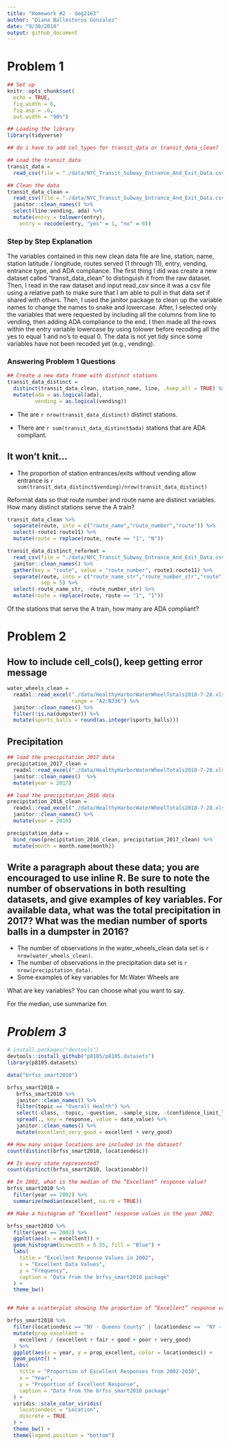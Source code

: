 ```yaml
---
title: "Homework #2 - deg2163"
author: "Diana Ballesteros Gonzalez"
date: "9/30/2018"
output: github_document
---
```


# **Problem 1**
```r
## Set up 
knitr::opts_chunk$set(
  echo = TRUE,
  fig.width = 6,
  fig.asp = .6,
  out.width = "90%")

## Loading the library
library(tidyverse)
```

```r
## do i have to add col_types for transit_data or transit_data_clean?

## Load the transit_data
transit_data = 
  read_csv(file = "./data/NYC_Transit_Subway_Entrance_And_Exit_Data.csv")

## Clean the data 
transit_data_clean = 
  read_csv(file = "./data/NYC_Transit_Subway_Entrance_And_Exit_Data.csv") %>% 
  janitor::clean_names() %>% 
  select(line:vending, ada) %>% 
  mutate(entry = tolower(entry),
    entry = recode(entry, "yes" = 1, "no" = 0))
```

### Step by Step Explanation
The variables contained in this new clean data file are line, station, name, station latitude / longitude, routes served (1 through 11), entry, vending, entrance type, and ADA compliance. The first thing I did was create a new dataset called "transit_data_clean" to distinguish it from the raw dataset. Then, I read in the raw dataset and input read_csv since it was a csv file using a relative path to make sure that I am able to pull in that data set if shared with others. Then, I used the janitor package to clean up the variable names to change the names to snake and lowercase. After, I selected only the variables that were requested by including all the columns from line to vending, then adding ADA compliance to the end. I then made all the rows within the entry variable lowercase by using tolower before recoding all the yes to equal 1 and no's to equal 0. The data is not yet tidy since some variables have not been recoded yet (e.g., vending).

### Answering Problem 1 Questions
```r
## Create a new data frame with distinct stations 
transit_data_distinct = 
  distinct(transit_data_clean, station_name, line, .keep_all = TRUE) %>% 
  mutate(ada = as.logical(ada), 
         vending = as.logical(vending))
```
* The are `r nrow(transit_data_distinct)` distinct stations. 

* There are `r sum(transit_data_distinct$ada)` stations that are ADA compliant.

## It won't knit...
* The proportion of station entrances/exits without vending allow entrance is 
`r sum(transit_data_distinct$vending)/nrow(transit_data_distinct)`

Reformat data so that route number and route name are distinct variables. How many distinct stations serve the A train? 

```r
transit_data_clean %>% 
  separate(route, into = c("route_name","route_number","route")) %>% 
  select(-route1:route11) %>% 
  mutate(route = replace(route, route == "1", "N"))

transit_data_distinct_reformat = 
  read_csv(file = "./data/NYC_Transit_Subway_Entrance_And_Exit_Data.csv") %>% 
  janitor::clean_names() %>% 
  gather(key = "route", value = "route_number", route1:route11) %>%
  separate(route, into = c("route_name_str","route_number_str","route"), 
           sep = 5) %>% 
  select(-route_name_str, -route_number_str) %>% 
  mutate(route = replace(route, route == "1", "1"))
```

Of the stations that serve the A train, how many are ADA compliant?

# **Problem 2**
## How to include cell_cols(), keep getting error message 
```r
water_wheels_clean = 
  readxl::read_excel("./data/HealthyHarborWaterWheelTotals2018-7-28.xlsx", sheet = 1, 
                     range = "A2:N336") %>% 
  janitor::clean_names() %>% 
  filter(!is.na(dumpster)) %>% 
  mutate(sports_balls = round(as.integer(sports_balls)))
```


## Precipitation 
```r
## load the precipitation_2017 data 
precipitation_2017_clean = 
  readxl::read_excel("./data/HealthyHarborWaterWheelTotals2018-7-28.xlsx", sheet = 4, range = "A2:B14") %>% 
  janitor::clean_names()  %>% 
  mutate(year = 2017)

## load the precipitation_2016 data 
precipitation_2016_clean = 
  readxl::read_excel("./data/HealthyHarborWaterWheelTotals2018-7-28.xlsx", sheet = 5, range = "A2:B14") %>% 
  janitor::clean_names() %>% 
  mutate(year = 2016)

precipitation_data = 
  bind_rows(precipitation_2016_clean, precipitation_2017_clean) %>% 
  mutate(month = month.name[month])
```

## Write a paragraph about these data; you are encouraged to use inline R. Be sure to note the number of observations in both resulting datasets, and give examples of key variables. For available data, what was the total precipitation in 2017? What was the median number of sports balls in a dumpster in 2016?

* The number of observations in the water_wheels_clean data set is `r nrow(water_wheels_clean)`. 
* The number of observations in the precipitation data set is `r nrow(precipitation_data)`.
* Some examples of key variables for Mr.Water Wheels are 

What are key variables? You can choose what you want to say. 

For the median, use summarize fxn 

# *Problem 3*
```r
# install.packages("devtools")
devtools::install_github("p8105/p8105.datasets")
library(p8105.datasets)

data("brfss_smart2010")

brfss_smart2010 = 
   brfss_smart2010 %>% 
   janitor::clean_names() %>% 
   filter(topic == "Overall Health") %>% 
   select(-class, -topic, -question, -sample_size, -(confidence_limit_low:geo_location)) %>% 
   spread(., key = response, value = data_value) %>%
   janitor::clean_names() %>% 
   mutate(excellent_very_good = excellent + very_good)
```

```r
## How many unique locations are included in the dataset?
count(distinct(brfss_smart2010, locationdesc))

## Is every state represented?
count(distinct(brfss_smart2010, locationabbr)) 

## In 2002, what is the median of the “Excellent” response value?
brfss_smart2010 %>% 
  filter(year == 2002) %>% 
  summarize(median(excellent, na.rm = TRUE))

## Make a histogram of “Excellent” response values in the year 2002.

brfss_smart2010 %>% 
  filter(year == 2002) %>% 
  ggplot(aes(x = excellent)) + 
  geom_histogram(binwidth = 0.55, fill = "Blue") + 
  labs(
    title = "Excellent Response Values in 2002",
    x = "Excellent Data Values",
    y = "Frequency",
    caption = "Data from the brfss_smart2010 package"
  ) + 
  theme_bw() 


## Make a scatterplot showing the proportion of “Excellent” response values in New York County and Queens County (both in NY State) in each year from 2002 to 2010.

brfss_smart2010 %>% 
  filter(locationdesc == "NY - Queens County" | locationdesc ==  "NY - New York County") %>% 
  mutate(prop_excellent =  
    excellent / (excellent + fair + good + poor + very_good)
  ) %>% 
  ggplot(aes(x = year, y = prop_excellent, color = locationdesc)) +
  geom_point() + 
  labs(
    title = "Proportion of Excellent Responses from 2002-2010",
    x = "Year",
    y = "Proportion of Excellent Response",
    caption = "Data from the brfss_smart2010 package"
  ) + 
  viridis::scale_color_viridis(
    locationdesc = "Location", 
    discrete = TRUE
  ) + 
  theme_bw() + 
  theme(legend.position = "bottom")
```

